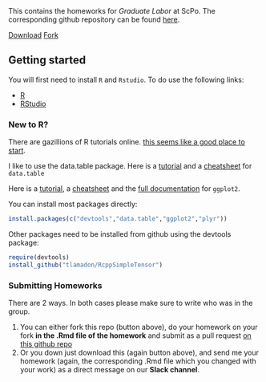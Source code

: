 
<br/><br/>
This contains the homeworks for _Graduate Labor_ at ScPo. The corresponding github repository can be found [here](https://github.com/floswald/ScPo-Labor). 
  
<!-- Place this tag where you want the button to render. -->
<a class="github-button" href="https://github.com/floswald/ScPo-Labor/archive/master.zip" data-icon="octicon-cloud-download" data-style="mega" aria-label="Download floswald/ScPo-Labor on GitHub">Download</a>  <a class="github-button" href="https://github.com/floswald/ScPo-Labor/fork" data-icon="octicon-repo-forked" data-style="mega" data-count-href="/floswald/ScPo-Labor/network" data-count-api="/repos/floswald/ScPo-Labor#forks_count" data-count-aria-label="# forks on GitHub" aria-label="Fork floswald/ScPo-Labor on GitHub">Fork</a>



## Getting started {#start}

You will first need to install `R` and `Rstudio`. To do use the following links:

 - [R](https://cran.rstudio.com/)
 - [RStudio](https://www.rstudio.com/products/rstudio/download/)
 
### New to R?

There are gazillions of R tutorials online. [this seems like a good place to start](http://scs.math.yorku.ca/index.php/R:_Getting_started_with_R#Starting_to_learn_R:_Tutorials_on_the_Web).

I like to use the data.table package. Here is a [tutorial](https://cran.r-project.org/web/packages/data.table/vignettes/datatable-intro.pdf) and a [cheatsheet](https://s3.amazonaws.com/assets.datacamp.com/img/blog/data+table+cheat+sheet.pdf) for `data.table`

Here is a [tutorial](http://www.ceb-institute.org/bbs/wp-content/uploads/2011/09/handout_ggplot2.pdf), a [cheatsheet](http://www.rstudio.com/wp-content/uploads/2015/12/ggplot2-cheatsheet-2.0.pdf) and the [full documentation](http://docs.ggplot2.org/current/) for `ggplot2`.

You can install most packages directly:

```r
install.packages(c("devtools","data.table","ggplot2","plyr"))
```

Other packages need to be installed from github using the devtools package:

```r
require(devtools)
install_github("tlamadon/RcppSimpleTensor")
```

### Submitting Homeworks

There are 2 ways. In both cases please make sure to write who was in the group.

1. You can either fork this repo (button above), do your homework on your fork **in the .Rmd file of the homework** and submit as a pull request [on this github repo](https://github.com/floswald/ScPo-Labor)
1. Or you down just download this (again button above), and send me your homework (again, the corresponding .Rmd file which you changed with your work) as a direct message on our **Slack channel**. 

<!-- Place this tag in your head or just before your close body tag. -->
<script async defer src="https://buttons.github.io/buttons.js"></script>  
